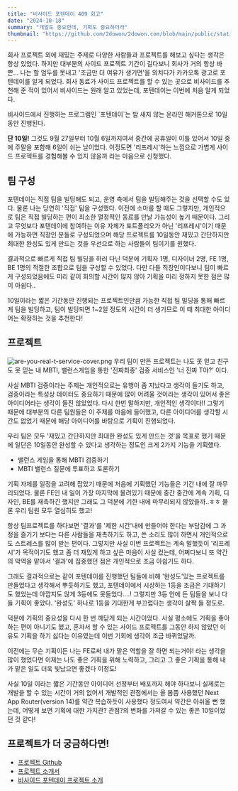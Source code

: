 ```yaml
---
title: "비사이드 포텐데이 409 회고"
date: "2024-10-18"
summary: "개발도 중요한데, 기획도 중요하더라"
thumbnail: "https://github.com/2dowon/2dowon.com/blob/main/public/static/images/post/writing/a-review-of-bside-potenday-409.png?raw=true"
---
```


회사 프로젝트 외에 재밌는 주제로 다양한 사람들과 프로젝트를 해보고 싶다는 생각은 항상 있었다. 하지만 대부분의 사이드 프로젝트 기간이 길다보니 회사가 거의 항상 바쁜... 나는 할 엄두를 못내고 '조금만 더 여유가 생기면'을 외치다가 카카오톡 광고로 포텐데이를 알게 되었다. 회사 동료가 사이드 프로젝트를 할 수 있는 곳으로 비사이드를 추천해 준 적이 있어서 비사이드는 원래 알고 있었는데, 포텐데이는 이번에 처음 알게 되었다.

<Callout type="note" title="포텐데이란?">
  비사이드에서 진행하는 프로그램인 `포텐데이`는 밤 새지 않는 온라인 해커톤으로 10일동안 진행된다.
</Callout>

**단 10일!** 그것도 9월 27일부터 10월 6일까지여서 중간에 공휴일이 이틀 있어서 10일 중에 주말을 포함해 6일이 쉬는 날이었다. 이정도면 '리프레시'하는 느낌으로 가볍게 사이드 프로젝트를 경험해볼 수 있지 않을까 라는 마음으로 신청했다.

## 팀 구성

포텐데이는 직접 팀을 빌딩해도 되고, 운영 측에서 팀을 빌딩해주는 것을 선택할 수도 있다.
물론 나는 당연히 '직접' 팀을 구성했다. 이전에 소마를 할 때도 그렇지만, 개인적으로 팀은 직접 빌딩하는 편이 최소한 열정적인 동료를 만날 가능성이 높기 때문이다. 그리고 무엇보다 포텐데이에 참여하는 이유 자체가 포트폴리오가 아닌 '리프레시'이기 때문에 가능하면 직장인 분들로 구성되었으며 해당 프로젝트를 10일동안 재밌고 간단하지만 최대한 완성도 있게 만드는 것을 우선으로 하는 사람들이 팀이기를 원했다.

결과적으로 빠르게 직접 팀 빌딩을 하러 다닌 덕분에 기획자 1명, 디자이너 2명, FE 1명, BE 1명의 적절한 조합으로 팀을 구성할 수 있었다. 다만 다들 직장인이다보니 팀이 빠르게 구성되었음에도 미리 같이 회의할 시간이 많지 않아 기획을 미리 정하지 못한 점은 많이 아쉽다..

<Callout type="tip" title="혹시라도 포텐데이에 참여한다면!">
  10일이라는 짧은 기간동안 진행되는 프로젝트인만큼 가능한 직접 팀 빌딩을 통해 빠르게 팀을 빌딩하고, 팀이 빌딩되면 1~2일 정도의 시간이 더 생기므로 이 때 최대한 아이디어는 확정하는 것을 추천한다!
</Callout>

## 프로젝트

![are-you-real-t-service-cover.png](/static/images/post/writing/a-review-of-bside-potenday-409.png)
우리 팀이 만든 프로젝트는 나도 못 믿고 친구도 못 믿는 내 MBTI, 밸런스게임을 통한 '진짜최종' 검증 서비스인 '너 진짜 T야?' 이다.

사실 MBTI 검증이라는 주제는 개인적으로는 유행이 좀 지났다고 생각이 들기도 하고, 검증이라는 특성상 데이터도 중요하기 때문에 많이 어려울 것이라는 생각이 있어서 좋은 아이디어라는 생각이 들진 않았었다. 다시 한번 말하지만, 개인적인 생각이다!! 그렇기 때문에 대부분의 다른 팀원들은 이 주제를 마음에 들어했고, 다른 아이디어를 생각할 시간도 없었기 때문에 해당 아이디어를 바탕으로 기획이 진행되었다.

우리 팀은 모두 '재밌고 간단하지만 최대한 완성도 있게 만드는 것'을 목표로 했기 때문에 일단은 10일동안 완성할 수 있다고 생각하는 정도인 크게 2가지 기능을 기획했다.

- 밸런스 게임을 통해 MBTI 검증하기
- MBTI 밸런스 질문에 투표하고 토론하기

기획 자체를 일정을 고려해 잡았기 때문에 처음에 기획했던 기능들은 기간 내에 잘 마무리되었다. 물론 FE인 내 일이 가장 마지막에 몰려있기 때문에 중간 중간에 계속 기획, 디자인, BE를 재촉하긴 했지만 그래도 그 덕분에 기한 내에 마무리되지 않았을까..ㅎㅎ 물론 우리 팀원 모두 열심히도 했고!

항상 팀프로젝트를 하다보면 '결과'를 '제한 시간'내에 만들어야 한다는 부담감에 그 과정을 즐기기 보다는 다른 사람들을 재촉하기도 하고, 쓴 소리도 많이 하면서 개인적으로도 스트레스를 많이 받는 편이다. 그렇지만 사실 이번 프로젝트는 계속 말했듯이 '리프레시'가 목적이기도 했고 좀 더 재밌게 하고 싶은 마음이 사실 컸는데, 어쩌다보니 또 약간의 악역을 맡아서 '결과'에 집중했던 점은 개인적으로 조금 아쉽기도 하다.

그래도 결과적으로는 같이 포텐데이를 진행했던 팀들에 비해 '완성도'있는 프로젝트를 만들었다고 생각해서 뿌듯하기도 했고, 포텐데이에서 시상하는 1등을 조금은 기대하기도 했었는데 아깝지도 않게 3등에도 못들었다....! 그렇지만 3등 안에 든 팀들을 보니 다들 기획이 좋았다. '완성도' 하나로 1등을 기대한게 부끄럽다는 생각이 살짝 들 정도로.

덕분에 기획의 중요성을 다시 한 번 깨닫게 되는 시간이었다. 사실 평소에도 기획을 좋아하는 편이 아니기도 했고, 혼자서 할 수 있는 사이드 프로젝트를 그동안 하지 않았던 이유도 기획을 하기 싫다는 이유였는데 이번 기회에 생각이 조금 바뀌었달까.

<Callout type="quote">
  이전에는 무슨 기획이든 나는 FE로써 내가 맡은 역할을 잘 하면 되는거야! 라는 생각을 많이 했었다면 이제는 나도 좋은 기획을 위해 노력하고, 그리고 그 좋은 기획을 통해 내가 맡은 일도 더욱 빛났으면 좋겠다 이정도!
</Callout>

사실 10일 이라는 짧은 기간동안 아이디어 선정부터 배포까지 해야 하다보니 실제로는 개발을 할 수 있는 시간이 거의 없어서 개발적인 관점에서는 올 봄쯤 사용했던 Next App Router(version 14)를 약간 복습하듯이 사용했다 정도여서 약간은 아쉬울 뻔 했는데, 어떻게 보면 기획에 대한 가치관? 관점?의 변화를 가져갈 수 있는 좋은 10일이었던 것 같다!

## 프로젝트가 더 궁금하다면!

- [프로젝트 Github](https://github.com/2dowon/are-you-real-t-client)
- [프로젝트 소개서](https://sneaky-dewberry-efa.notion.site/T-12127d40f64580d2abd8c9e525973800)
- [비사이드 포텐데이 프로젝트 소개](https://bside.best/projects/detail/P240924174648)
